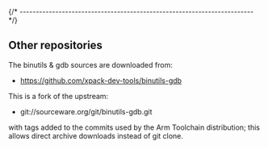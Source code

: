 
{/* ------------------------------------------------------------------------ */}

## Other repositories

The binutils & gdb sources are downloaded from:

- https://github.com/xpack-dev-tools/binutils-gdb

This is a fork of the upstream:

- git://sourceware.org/git/binutils-gdb.git

with tags added to the commits used by the Arm Toolchain distribution;
this allows direct archive downloads instead of git clone.

